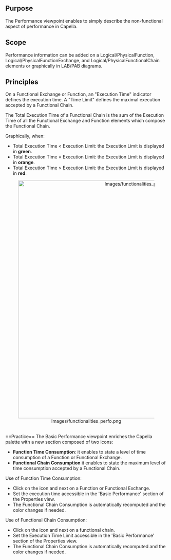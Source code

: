<!--
  Copyright (c) 2022 THALES GLOBAL SERVICES.
  All rights reserved. This program and the accompanying materials
  are made available under the terms of the Eclipse Public License v1.0
  which accompanies this distribution, and is available at
  http://www.eclipse.org/legal/epl-v10.html

  Contributors:
       Thales - initial API and implementation
-->
==Purpose==

The Performance viewpoint enables to simply describe the non-functional aspect of performance in Capella.

==Scope==

Performance information can be added on a Logical/PhysicalFunction, Logical/PhysicalFunctionExchange, and Logical/PhysicalFunctionalChain elements or graphically in LAB/PAB diagrams.

==Principles==

On a Functional Exchange or Function, an "Execution Time" indicator defines the execution time. A "Time Limit" defines the maximal execution accepted by a Functional Chain.

The Total Execution Time of a Functional Chain is the sum of the Execution Time of all the Functional Exchange and Function elements which compose the Functional Chain.

Graphically, when:

* Total Execution Time < Execution Limit: the Execution Limit is displayed in '''green'''.
* Total Execution Time = Execution Limit: the Execution Limit is displayed in '''orange'''.
* Total Execution Time > Execution Limit: the Execution Limit is displayed in '''red'''.

<center>[[Image:Images/functionalities_perfo.png|740px]]</center>

<br>
==Practice==
The Basic Performance viewpoint enriches the Capella palette with a new section composed of two icons:
* '''Function Time Consumption''': it enables to state a level of time consumption of a Function or Functional Exchange.
* '''Functional Chain Consumption''' it enables to state the maximum level of time consumption accepted by a Functional Chain.


Use of Function Time Consumption:
* Click on the icon and next on a Function or Functional Exchange.
* Set the execution time accessible in the 'Basic Performance' section of the Properties view.
* The Functional Chain Consumption is automatically recomputed and the color changes if needed.


Use of Functional Chain Consumption:
* Click on the icon and next on a functional chain.
* Set the Execution Time Limit accessible in the 'Basic Performance' section of the Properties view.
* The Functional Chain Consumption is automatically recomputed and the color changes if needed.
